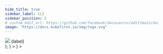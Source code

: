 ```yaml
---
hide_title: true
sidebar_label: CLI
sidebar_position: 2
# custom_edit_url: https://github.com/facebook/docusaurus/edit/main/docs/api-doc-markdown.md
image: "https://docs.kubefirst.io/img/logo.svg"
---
```






  <div className="git-tab">
    <img src={imgSrc} />
    <span>{label}</span>
  </div>
);

<Tabs groupId="git_provider" defaultValue="github" queryString>
  <TabItem
    attributes={{ className: styles.github }}
    value="github"
    label={<TabLabel imgSrc={config.GITHUB_LOGO_URL} label="GitHub" />}
  >
  <CommonGitHubPrerequisites />

  <CommonCloudPrerequisites />

  <GitHubClusterCreateCmd />

  <CommonTerminalOutput />
  
  <AWSRootCredentialsCmd />

  <CommonClusterConnectivity />

  </TabItem>
  <TabItem
    value="gitlab"
    attributes={{ className: styles.gitlab }}
    label={<TabLabel imgSrc={config.GITLAB_LOGO_URL} label="GitLab" />}
  >
  <CommonGitLabPrerequisites />

  <CommonCloudPrerequisites />

  <GitLabClusterCreateCmd />

  <CommonTerminalOutput />

  <AWSRootCredentialsCmd />

  <CommonClusterConnectivity />

  <CommonInstalledApplications />
  </TabItem>
</Tabs>
